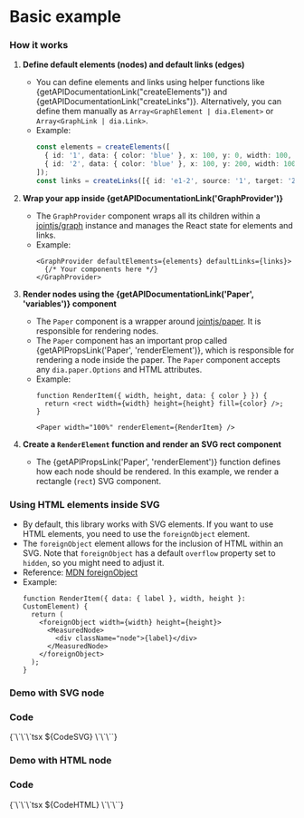 
<Meta of={Stories} />

# Basic example

### How it works

1. **Define default elements (nodes) and default links (edges)**
   - You can define elements and links using helper functions like {getAPIDocumentationLink("createElements")} and {getAPIDocumentationLink("createLinks")}. Alternatively, you can define them manually as `Array<GraphElement | dia.Element>` or `Array<GraphLink | dia.Link>`.
   - Example:
     ```ts
     const elements = createElements([
       { id: '1', data: { color: 'blue' }, x: 100, y: 0, width: 100, height: 25 },
       { id: '2', data: { color: 'blue' }, x: 100, y: 200, width: 100, height: 25 },
     ]);
     const links = createLinks([{ id: 'e1-2', source: '1', target: '2' }]);
     ```

2. **Wrap your app inside {getAPIDocumentationLink('GraphProvider')}**
   - The `GraphProvider` component wraps all its children within a [jointjs/graph](https://docs.jointjs.com/api/dia/Graph) instance and manages the React state for elements and links.
   - Example:
     ```tsx
     <GraphProvider defaultElements={elements} defaultLinks={links}>
       {/* Your components here */}
     </GraphProvider>
     ```

3. **Render nodes using the {getAPIDocumentationLink('Paper', 'variables')} component**
   - The `Paper` component is a wrapper around [jointjs/paper](https://docs.jointjs.com/learn/quickstart/paper/). It is responsible for rendering nodes.
   - The `Paper` component has an important prop called {getAPIPropsLink('Paper', 'renderElement')}, which is responsible for rendering a node inside the paper. The `Paper` component accepts any `dia.paper.Options` and HTML attributes.
   - Example:
     ```tsx
     function RenderItem({ width, height, data: { color } }) {
       return <rect width={width} height={height} fill={color} />;
     }

     <Paper width="100%" renderElement={RenderItem} />
     ```

4. **Create a `RenderElement` function and render an SVG rect component**
   - The {getAPIPropsLink('Paper', 'renderElement')} function defines how each node should be rendered. In this example, we render a rectangle (`rect`) SVG component.

### Using HTML elements inside SVG

- By default, this library works with SVG elements. If you want to use HTML elements, you need to use the `foreignObject` element.
- The `foreignObject` element allows for the inclusion of HTML within an SVG. Note that `foreignObject` has a default `overflow` property set to `hidden`, so you might need to adjust it.
- Reference: [MDN foreignObject](https://developer.mozilla.org/en-US/docs/Web/SVG/Element/foreignObject)
- Example:
  ```tsx
  function RenderItem({ data: { label }, width, height }: CustomElement) {
    return (
      <foreignObject width={width} height={height}>
        <MeasuredNode>
          <div className="node">{label}</div>
        </MeasuredNode>
      </foreignObject>
    );
  }

  ```

### Demo with SVG node
<Canvas of={Stories.SVG} />

### Code
<Markdown>
{`\`\`\`tsx
${CodeSVG}
\`\`\``}
</Markdown>

### Demo with HTML node
<Canvas of={Stories.HTML} />

### Code
<Markdown>
{`\`\`\`tsx
${CodeHTML}
\`\`\``}
</Markdown>

